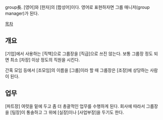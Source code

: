 group長. [영어]와 [한자]의 [합성어]이다. 영어로 표현하자면 그룹 매니저(group manager)가 된다.

[[목차]]
== 개요 ==
[기업]에서 사용하는 [직책]으로 그룹장을 [직급]으로 쓰진 않는다. 보통 그룹장 정도 되면 최소 [차장] 이상 정도의 직원을 시킨다.

간혹 모임 등에서 [조모임]의 이름을 [그룹]이라 할 때 그룹장은 [조장]에 상당하는 사람이 된다.
== 업무 ==
[파트장] 여럿을 밑에 두고 좀 더 총괄적인 업무를 수행하게 된다. 회사에 따라서 그룹장을 [팀장]이 통솔하고 그 위에 [실장]이나 [사업부장]을 두기도 한다.

